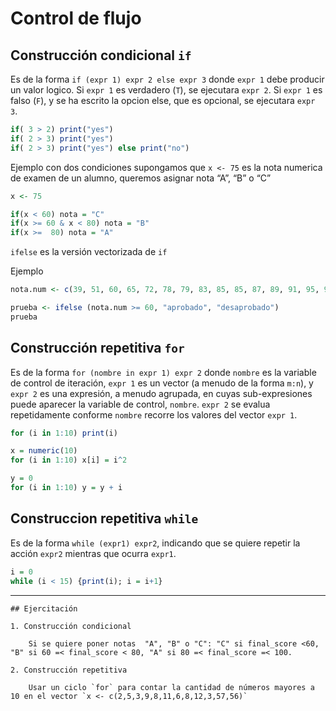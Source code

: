 # Control de flujo

## Construcción condicional `if` 

Es de la forma `if (expr 1) expr 2 else expr 3` donde `expr 1` debe producir un valor logico. Si `expr 1` es verdadero (`T`), se ejecutara `expr 2`. Si `expr 1` es falso (`F`), y se ha escrito la opcion else, que es opcional, se ejecutara `expr 3`.

```r
if( 3 > 2) print("yes")
if( 2 > 3) print("yes")
if( 2 > 3) print("yes") else print("no")
```

Ejemplo con dos condiciones
supongamos que `x <- 75 ` es la nota numerica de examen de un alumno, queremos asignar nota "A", "B" o "C"
 
```r
x <- 75 
```

```r
if(x < 60) nota = "C"
if(x >= 60 & x < 80) nota = "B"
if(x >=  80) nota = "A"
```

`ifelse` es la versión vectorizada de `if`

Ejemplo

```r
nota.num <- c(39, 51, 60, 65, 72, 78, 79, 83, 85, 85, 87, 89, 91, 95, 96, 97, 100, 100)

prueba <- ifelse (nota.num >= 60, "aprobado", "desaprobado")
prueba
```



##  Construcción repetitiva `for`

Es de la forma `for (nombre in expr 1) expr 2` donde `nombre` es la variable de control de iteración, `expr 1` es un vector (a menudo de la forma `m:n`), y `expr 2` es una expresión, a menudo agrupada, en cuyas sub-expresiones puede aparecer la variable de control, `nombre`. `expr 2` se evalua repetidamente conforme `nombre` recorre los valores del vector `expr 1`.

```r
for (i in 1:10) print(i)

x = numeric(10)
for (i in 1:10) x[i] = i^2

y = 0
for (i in 1:10) y = y + i
```



## Construccion repetitiva `while`
Es de la forma `while (expr1) expr2`, indicando que se quiere repetir la acción `expr2` mientras que ocurra `expr1`.

```r
i = 0
while (i < 15) {print(i); i = i+1}
```



---
  
```block
## Ejercitación
```

```block

1. Construcción condicional

    Si se quiere poner notas  "A", "B" o "C": "C" si final_score <60, "B" si 60 =< final_score < 80, "A" si 80 =< final_score =< 100.

2. Construcción repetitiva
    
    Usar un ciclo `for` para contar la cantidad de números mayores a 10 en el vector `x <- c(2,5,3,9,8,11,6,8,12,3,57,56)`

```



<!-- funcion5 <- function(x, y, label = "mi eje x", ...) { -->
<!--   plot(x, y, xlab = label, ...) -->
<!-- } -->


<!-- funcion5(1:5, 1:5) -->
<!-- x <- 1:5 -->
<!-- funcion4(x, x^2, label = "otro nombre para el eje x") -->





<!-- ############################### -->
<!-- # Ejecucion no interactiva -->
<!-- ############################### -->

<!-- # Con "source" abrimos una sesion de R y ejecutamos todo el codigo dentro un archivo determinado: -->

<!-- # Guardamos la funcion en un fichero aparte -->

<!-- # Ejemplos: guardar la funcion MiFuncion en un archivo aparte. -->

<!-- # Podemos ejecutarlo sin abrirlo con -->

<!-- source("MiFuncion.R") -->


